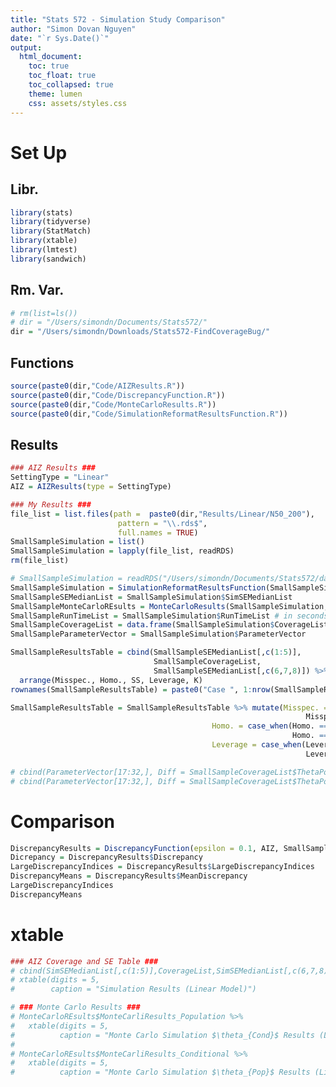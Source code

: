 ```yaml
---
title: "Stats 572 - Simulation Study Comparison"
author: "Simon Dovan Nguyen"
date: "`r Sys.Date()`"
output:
  html_document:
    toc: true
    toc_float: true
    toc_collapsed: true
    theme: lumen
    css: assets/styles.css
---
```


# Set Up

## Libr.
```r
library(stats)
library(tidyverse)
library(StatMatch)
library(xtable)
library(lmtest)
library(sandwich)
```

## Rm. Var.
```r
# rm(list=ls())
# dir = "/Users/simondn/Documents/Stats572/"
dir = "/Users/simondn/Downloads/Stats572-FindCoverageBug/"

```

## Functions
```r
source(paste0(dir,"Code/AIZResults.R"))
source(paste0(dir,"Code/DiscrepancyFunction.R"))
source(paste0(dir,"Code/MonteCarloResults.R"))
source(paste0(dir,"Code/SimulationReformatResultsFunction.R"))
```

## Results
```r
### AIZ Results ###
SettingType = "Linear"
AIZ = AIZResults(type = SettingType)

### My Results ###
file_list = list.files(path =  paste0(dir,"Results/Linear/N50_200"), 
                        pattern = "\\.rds$", 
                        full.names = TRUE)
SmallSampleSimulation = list()
SmallSampleSimulation = lapply(file_list, readRDS)
rm(file_list)

# SmallSampleSimulation = readRDS("/Users/simondn/Documents/Stats572/data/SimulationCases_Deprecated/Linear/SimulationResults.rds")
SmallSampleSimulation = SimulationReformatResultsFunction(SmallSampleSimulation)
SmallSampleSEMedianList = SmallSampleSimulation$SimSEMedianList 
SmallSampleMonteCarloREsults = MonteCarloResults(SmallSampleSimulation, 5)
SmallSampleRunTimeList = SmallSampleSimulation$RunTimeList # in seconds
SmallSampleCoverageList = data.frame(SmallSampleSimulation$CoverageList)
SmallSampleParameterVector = SmallSampleSimulation$ParameterVector

SmallSampleResultsTable = cbind(SmallSampleSEMedianList[,c(1:5)],
                                SmallSampleCoverageList,
                                SmallSampleSEMedianList[,c(6,7,8)]) %>%
  arrange(Misspec., Homo., SS, Leverage, K)
rownames(SmallSampleResultsTable) = paste0("Case ", 1:nrow(SmallSampleResultsTable)) 

SmallSampleResultsTable = SmallSampleResultsTable %>% mutate(Misspec. = case_when(Misspec. == 0 ~ "No",
                                                                  Misspec. == 1 ~ "Yes"),
                                             Homo. = case_when(Homo. == 0 ~ "Yes",
                                                               Homo. == 0.5 ~ "No"),
                                             Leverage = case_when(Leverage == 0 ~ "No",
                                                                  Leverage == 0.1 ~ "Yes"))
```

```r
# cbind(ParameterVector[17:32,], Diff = SmallSampleCoverageList$ThetaPop_VPop[17:32] - SmallSampleCoverageList$ThetaCond_VPop[17:32])
# cbind(ParameterVector[17:32,], Diff = SmallSampleCoverageList$ThetaPop_VCond[17:32] - SmallSampleCoverageList$ThetaCond_VCond[17:32])
```


# Comparison
```r
DiscrepancyResults = DiscrepancyFunction(epsilon = 0.1, AIZ, SmallSampleSEMedianList, SmallSampleCoverageList)
Dicrepancy = DiscrepancyResults$Discrepancy
LargeDiscrepancyIndices = DiscrepancyResults$LargeDiscrepancyIndices
DiscrepancyMeans = DiscrepancyResults$MeanDiscrepancy
LargeDiscrepancyIndices
DiscrepancyMeans
```

# xtable
```r
### AIZ Coverage and SE Table ###
# cbind(SimSEMedianList[,c(1:5)],CoverageList,SimSEMedianList[,c(6,7,8)]) %>%
# xtable(digits = 5,
#        caption = "Simulation Results (Linear Model)")

# ### Monte Carlo Results ###
# MonteCarloREsults$MonteCarliResults_Population %>%
#   xtable(digits = 5,
#          caption = "Monte Carlo Simulation $\theta_{Cond}$ Results (Linear Model)")
# 
# MonteCarloREsults$MonteCarliResults_Conditional %>%
#   xtable(digits = 5,
#          caption = "Monte Carlo Simulation $\theta_{Pop}$ Results (Linear Model)")
```





